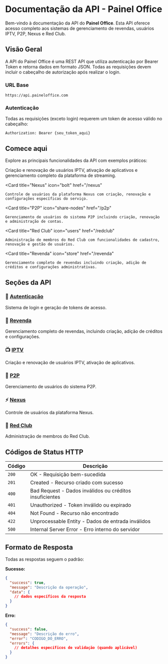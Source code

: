 

# Documentação da API - Painel Office

Bem-vindo à documentação da API do **Painel Office**. Esta API oferece acesso completo aos sistemas de gerenciamento de revendas, usuários IPTV, P2P, Nexus e Red Club.

## Visão Geral

A API do Painel Office é uma REST API que utiliza autenticação por Bearer Token e retorna dados em formato JSON. Todas as requisições devem incluir o cabeçalho de autorização após realizar o login.

### URL Base
```
https://api.paineloffice.com
```

### Autenticação
Todas as requisições (exceto login) requerem um token de acesso válido no cabeçalho:
```
Authorization: Bearer {seu_token_aqui}
```

## Comece aqui

Explore as principais funcionalidades da API com exemplos práticos:

<CardGroup cols={2}>
  <Card
    title="IPTV"
    icon="tv"
    href="/iptv"
  >
    Criação e renovação de usuários IPTV, ativação de aplicativos e gerenciamento completo da plataforma de streaming.
  </Card>

  <Card
    title="Nexus"
    icon="bolt"
    href="/nexus"
  >
    Controle de usuários da plataforma Nexus com criação, renovação e configurações específicas do serviço.
  </Card>

  <Card
    title="P2P"
    icon="share-nodes"
    href="/p2p"
  >
    Gerenciamento de usuários do sistema P2P incluindo criação, renovação e administração de contas.
  </Card>

  <Card
    title="Red Club"
    icon="users"
    href="/redclub"
  >
    Administração de membros do Red Club com funcionalidades de cadastro, renovação e gestão de usuários.
  </Card>

  <Card
    title="Revenda"
    icon="store"
    href="/revenda"
  >
    Gerenciamento completo de revendas incluindo criação, adição de créditos e configurações administrativas.
  </Card>
</CardGroup>

## Seções da API

### 🔐 [Autenticação](/autenticacao)
Sistema de login e geração de tokens de acesso.

### 🏢 [Revenda](/revenda)
Gerenciamento completo de revendas, incluindo criação, adição de créditos e configurações.

### 📺 [IPTV](/iptv)
Criação e renovação de usuários IPTV, ativação de aplicativos.

### 🔄 [P2P](/p2p)
Gerenciamento de usuários do sistema P2P.

### ⚡ [Nexus](/nexus)
Controle de usuários da plataforma Nexus.

### 🎯 [Red Club](/redclub)
Administração de membros do Red Club.

## Códigos de Status HTTP

| Código | Descrição |
|--------|-----------|
| `200` | OK - Requisição bem-sucedida |
| `201` | Created - Recurso criado com sucesso |
| `400` | Bad Request - Dados inválidos ou créditos insuficientes |
| `401` | Unauthorized - Token inválido ou expirado |
| `404` | Not Found - Recurso não encontrado |
| `422` | Unprocessable Entity - Dados de entrada inválidos |
| `500` | Internal Server Error - Erro interno do servidor |

## Formato de Resposta

Todas as respostas seguem o padrão:

**Sucesso:**
```json
{
  "success": true,
  "message": "Descrição da operação",
  "data": {
    // dados específicos da resposta
  }
}
```

**Erro:**
```json
{
  "success": false,
  "message": "Descrição do erro",
  "error": "CODIGO_DO_ERRO",
  "errors": {
    // detalhes específicos de validação (quando aplicável)
  }
}
```

